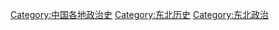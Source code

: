 [[Category:中国各地政治史|Category:中国各地政治史]]
[[Category:东北历史|Category:东北历史]]
[[Category:东北政治|Category:东北政治]]